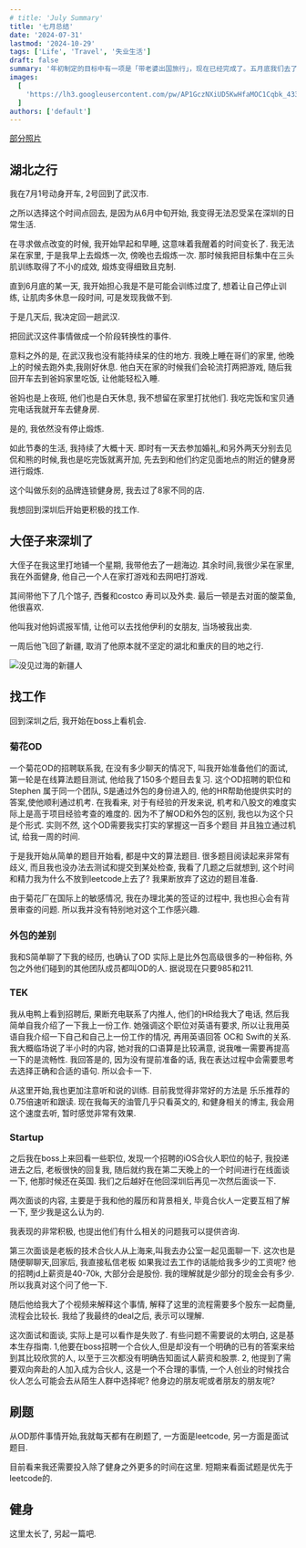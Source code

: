 ```yaml
---
# title: 'July Summary'
title: '七月总结'
date: '2024-07-31'
lastmod: '2024-10-29'
tags: ['Life', 'Travel', '失业生活']
draft: false
summary: '年初制定的目标中有一项是「带老婆出国旅行」，现在已经完成了。五月底我们去了一趟日本。我在这里记录一下我们的游记，也分享一些攻略 …'
images:
  [
    'https://lh3.googleusercontent.com/pw/AP1GczNXiUD5KwHfaMOC1Cqbk_433B26s9PtFTpXtT8frZxhodzRUVoHOswCgZV3SdAB4JXo-IJbQ08DyB-zJWSa_2JD9SFGzy42ezVHP6DS0N51PPqQ7enH0jjeXG3aK21pBtE8SqwQdwAKauw3Cr7VTBTX=w2992-h1684-s-no-gm?authuser=0',
  ]
authors: ['default']
---
```


[部分照片](https://photos.app.goo.gl/UKwSh7dWVYN3psYNA)

## 湖北之行

我在7月1号动身开车, 2号回到了武汉市.

之所以选择这个时间点回去, 是因为从6月中旬开始, 我变得无法忍受呆在深圳的日常生活.

在寻求做点改变的时候, 我开始早起和早睡, 这意味着我醒着的时间变长了. 我无法呆在家里, 于是我早上去煅炼一次, 傍晚也去煅炼一次. 那时候我把目标集中在三头肌训练取得了不小的成效, 煅炼变得细致且克制.

直到6月底的某一天, 我开始担心我是不是可能会训练过度了, 想着让自己停止训练, 让肌肉多休息一段时间, 可是发现我做不到.

于是几天后, 我决定回一趟武汉.

把回武汉这件事情做成一个阶段转换性的事件.

意料之外的是, 在武汉我也没有能持续呆的住的地方. 我晚上睡在哥们的家里, 他晚上的时候去跑外卖,我刚好休息. 他白天在家的时候我们会轮流打两把游戏, 随后我回开车去到爸妈家里吃饭, 让他能轻松入睡.

爸妈也是上夜班, 他们也是白天休息, 我不想留在家里打扰他们. 我吃完饭和宝贝通完电话我就开车去健身房.

是的, 我依然没有停止煅炼.

如此节奏的生活, 我持续了大概十天. 即时有一天去参加婚礼,和另外两天分别去见侃和熊的时候,我也是吃完饭就离开加, 先去到和他们约定见面地点的附近的健身房进行煅炼.

这个叫做乐刻的品牌连锁健身房, 我去过了8家不同的店.

我想回到深圳后开始更积极的找工作.

## 大侄子来深圳了

大侄子在我这里打地铺一个星期, 我带他去了一趟海边. 其余时间,我很少呆在家里, 我在外面健身, 他自己一个人在家打游戏和去网吧打游戏.

其间带他下了几个馆子, 西餐和costco 寿司以及外卖. 最后一顿是去对面的酸菜鱼, 他很喜欢.

他叫我对他妈谎报军情, 让他可以去找他伊利的女朋友, 当场被我出卖.

一周后他飞回了新疆, 取消了他原本就不坚定的湖北和重庆的目的地之行.

![没见过海的新疆人](https://lh3.googleusercontent.com/pw/AP1GczNTlre2nKMSBdQaRXbVKAIBTrT8IuVsPjJV0wKkxRX6SU0wf743x-Z6tIZfyrj3vjzqH_f4kYxD01fw3zudgvKq-Lud6MGZ3hW6n8DE0FWSfAcTvcN1Bx7jP9fEks0cGLCIr5Xi4b2g2b7ekb_KATpi=w952-h1692-s-no-gm?authuser=0)

## 找工作

回到深圳之后, 我开始在boss上看机会.

### 菊花OD

一个菊花OD的招聘联系我, 在没有多少聊天的情况下, 叫我开始准备他们的面试, 第一轮是在线算法题目测试, 他给我了150多个题目去复习. 这个OD招聘的职位和Stephen 属于同一个团队, S是通过外包的身份进入的, 他的HR帮助他提供实时的答案,使他顺利通过机考. 在我看来, 对于有经验的开发来说, 机考和八股文的难度实际上是高于项目经验考查的难度的. 因为不了解OD和外包的区别, 我也以为这个只是个形式. 实则不然, 这个OD需要我实打实的掌握这一百多个题目 并且独立通过机试, 给我一周的时间.

于是我开始从简单的题目开始看, 都是中文的算法题目. 很多题目阅读起来非常有歧义, 而且我也没办法去测试和提交到某处检查, 我看了几题之后就想到, 这个时间和精力我为什么不放到leetcode上去了? 我果断放弃了这边的题目准备.

由于菊花厂在国际上的敏感情况, 我在办理北美的签证的过程中, 我也担心会有背景审查的问题. 所以我并没有特别地对这个工作感兴趣.

### 外包的差别

我和S简单聊了下我的经历, 也确认了OD 实际上是比外包高级很多的一种俗称, 外包之外他们碰到的其他团队成员都叫OD的人. 据说现在只要985和211.

### TEK

我从电鸭上看到招聘后, 果断充电联系了内推人, 他们的HR给我大了电话, 然后我简单自我介绍了一下我上一份工作. 她强调这个职位对英语有要求, 所以让我用英语自我介绍一下自己和自己上一份工作的情况, 再用英语回答 OC和 Swift的关系. 我大概临场说了半小时的内容, 她对我的口语算是比较满意, 说我唯一需要再提高一下的是流畅性. 我回答是的, 因为没有提前准备的话, 我在表达过程中会需要思考去选择正确和合适的语句. 所以会卡一下.

从这里开始,我也更加注意听和说的训练. 目前我觉得非常好的方法是 乐乐推荐的 0.75倍速听和跟读. 现在我每天的油管几乎只看英文的, 和健身相关的博主, 我会用这个速度去听, 暂时感觉非常有效果.

### Startup

之后我在boss上来回看一些职位, 发现一个招聘的iOS合伙人职位的帖子, 我投递进去之后, 老板很快的回复我, 随后就约我在第二天晚上的一个时间进行在线面谈一下, 他那时候还在英国. 我们之后越好在他回深圳后再见一次然后面谈一下.

两次面谈的内容, 主要是于我和他的履历和背景相关, 毕竟合伙人一定要互相了解一下, 至少我是这么认为的.

我表现的非常积极, 也提出他们有什么相关的问题我可以提供咨询.

第三次面谈是老板的技术合伙人从上海来,叫我去办公室一起见面聊一下. 这次也是随便聊聊天,回家后, 我直接私信老板 如果我过去工作的话能给我多少的工资呢? 他的招聘jd上薪资是40-70k, 大部分会是股份. 我的理解就是少部分的现金会有多少. 所以我真对这个问了他一下.

随后他给我大了个视频来解释这个事情, 解释了这里的流程需要多个股东一起商量, 流程会比较长. 我给了我最终的deal之后, 表示可以理解.

这次面试和面谈, 实际上是可以看作是失败了. 有些问题不需要说的太明白, 这是基本生存指南. 1,他要在boss招聘一个合伙人,但是却没有一个明确的已有的答案来给到其比较欣赏的人, 以至于三次都没有明确告知面试人薪资和股票. 2, 他提到了需要双向奔赴的人加入成为合伙人, 这是一个不合理的事情, 一个人创业的时候找合伙人怎么可能会去从陌生人群中选择呢? 他身边的朋友呢或者朋友的朋友呢?

## 刷题

从OD那件事情开始,我就每天都有在刷题了, 一方面是leetcode, 另一方面是面试题目.

目前看来我还需要投入除了健身之外更多的时间在这里. 短期来看面试题是优先于leetcode的.

## 健身

这里太长了, 另起一篇吧.
